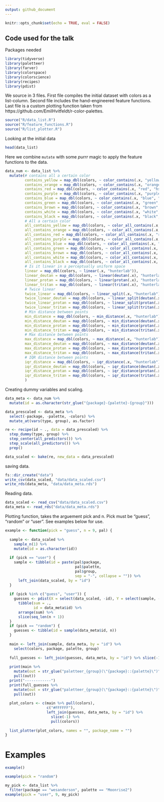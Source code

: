 ```yaml
---
output: github_document
---
```


```r
knitr::opts_chunk$set(echo = TRUE, eval = FALSE)
```

## Code used for the talk

Packages needed

```r
library(tidyverse)
library(paletteer)
library(farver)
library(colorspace)
library(colorscience)
library(recipes)
library(pdist)
```

We source in 3 files. First file compiles the initial dataset with colors as a list-column. Second file includes the hand-engineered feature functions. Last file is a custom plotting function taken from https://github.com/EmilHvitfeldt/r-color-palettes.

```r
source("R/data_list.R")
source("R/feature_functions.R")
source("R/list_plotter.R")
```

Looking at the initial data

```r
head(data_list)
```

Here we combine `mutate` with some *purrr* magic to apply the feature functions to the data.

```r
data_num <- data_list %>%
  mutate(# contains all a certain color
         contains_yellow = map_dbl(colors, ~ color_contains(.x, "yellow", "hsv")),
         contains_orange = map_dbl(colors, ~ color_contains(.x, "orange", "hsv")),
         contains_red = map_dbl(colors, ~ color_contains(.x, "red", "hsv")),
         contains_purple = map_dbl(colors, ~ color_contains(.x, "purple", "hsv")),
         contains_blue = map_dbl(colors, ~ color_contains(.x, "blue", "hsv")),
         contains_green = map_dbl(colors, ~ color_contains(.x, "green", "hsv")),
         contains_brown = map_dbl(colors, ~ color_contains(.x, "brown", "hsv")),
         contains_white = map_dbl(colors, ~ color_contains(.x, "white", "hsv")),
         contains_black = map_dbl(colors, ~ color_contains(.x, "black", "hsv")),
         # All a certain color
         all_contains_yellow = map_dbl(colors, ~ color_all_contains(.x, "yellow", "hsv")),
         all_contains_orange = map_dbl(colors, ~ color_all_contains(.x, "orange", "hsv")),
         all_contains_red = map_dbl(colors, ~ color_all_contains(.x, "red", "hsv")),
         all_contains_purple = map_dbl(colors, ~ color_all_contains(.x, "purple", "hsv")),
         all_contains_blue = map_dbl(colors, ~ color_all_contains(.x, "blue", "hsv")),
         all_contains_green = map_dbl(colors, ~ color_all_contains(.x, "green", "hsv")),
         all_contains_brown = map_dbl(colors, ~ color_all_contains(.x, "brown", "hsv")),
         all_contains_white = map_dbl(colors, ~ color_all_contains(.x, "white", "hsv")),
         all_contains_black = map_dbl(colors, ~ color_all_contains(.x, "black", "hsv")),
         # Is it linear in a perceptually uniform space
         linear = map_dbl(colors, ~ linear(.x, "hunterlab")),
         linear_deutan = map_dbl(colors, ~ linear(deutan(.x), "hunterlab")),
         linear_protan = map_dbl(colors, ~ linear(protan(.x), "hunterlab")),
         linear_tritan = map_dbl(colors, ~ linear(tritan(.x), "hunterlab")),
         # Twice linear
         twice_linear = map_dbl(colors, ~ linear_split(.x, "hunterlab")),
         twice_linear_deutan = map_dbl(colors, ~ linear_split(deutan(.x), "hunterlab")),
         twice_linear_protan = map_dbl(colors, ~ linear_split(protan(.x), "hunterlab")),
         twice_linear_tritan = map_dbl(colors, ~ linear_split(tritan(.x), "hunterlab")),
         # Min distance between points
         min_distance = map_dbl(colors, ~ min_distance(.x, "hunterlab")),
         min_distance_deutan = map_dbl(colors, ~ min_distance(deutan(.x), "hunterlab")),
         min_distance_protan = map_dbl(colors, ~ min_distance(protan(.x), "hunterlab")),
         min_distance_tritan = map_dbl(colors, ~ min_distance(tritan(.x), "hunterlab")),
         # Max distance between points
         max_distance = map_dbl(colors, ~ max_distance(.x, "hunterlab")),
         max_distance_deutan = map_dbl(colors, ~ max_distance(deutan(.x), "hunterlab")),
         max_distance_protan = map_dbl(colors, ~ max_distance(protan(.x), "hunterlab")),
         max_distance_tritan = map_dbl(colors, ~ max_distance(tritan(.x), "hunterlab")),
         # IQR distance between points
         iqr_distance = map_dbl(colors, ~ iqr_distance(.x, "hunterlab")),
         iqr_distance_deutan = map_dbl(colors, ~ iqr_distance(deutan(.x), "hunterlab")),
         iqr_distance_protan = map_dbl(colors, ~ iqr_distance(protan(.x), "hunterlab")),
         iqr_distance_tritan = map_dbl(colors, ~ iqr_distance(tritan(.x), "hunterlab"))
         )
```

Creating dummy variables and scaling.

```r
data_meta <- data_num %>%
  mutate(id = as.character(str_glue("{package}-{palette}-{group}")))

data_prescaled <- data_meta %>%
  select(-package, -palette, -colors) %>%
  mutate_at(vars(type, group), as.factor)

re <- recipe(id ~ ., data = data_prescaled) %>%
  step_dummy(type, group) %>%
  step_center(all_predictors()) %>%
  step_scale(all_predictors()) %>%
  prep()

data_scaled <- bake(re, new_data = data_prescaled)
```

saving data.

```r
fs::dir_create("data")
write_csv(data_scaled, "data/data_scaled.csv")
write_rds(data_meta, "data/data_meta.rds")
```

Reading data.

```r
data_scaled <- read_csv("data/data_scaled.csv")
data_meta <- read_rds("data/data_meta.rds")
```

Plotting function, takes the arguement pick and n. Pick must be "guess", "random" or "user". See examples below for use.

```r
example <- function(pick = "guess", n = 9, pal) {
  
  sample <- data_scaled %>% 
    sample_n(1) %>%
    mutate(id = as.character(id))
  
  if (pick == "user") {
    sample <- tibble(id = paste(pal$package, 
                                pal$palette, 
                                pal$group, 
                                sep = "-", collapse = "")) %>%
      left_join(data_scaled, by = "id")
  }
  
  if (pick %in% c("guess", "user")) {
    guesses <- pdist(X = select(data_scaled, -id), Y = select(sample, -id))@dist %>%
      tibble(sum = .,
             id = data_meta$id) %>% 
      arrange(sum) %>% 
      slice(seq_len(n + 1))
  }
  if (pick == "random") {
    guesses <- tibble(id = sample(data_meta$id, n))
  }
  
  main <- left_join(sample, data_meta, by = "id") %>%
    select(colors, package, palette, group)
  
  full_guesses <- left_join(guesses, data_meta, by = "id") %>% slice(-1)
  
  print(main %>%
    mutate(out = str_glue("paletteer_{group}(\"{package}::{palette}\")")) %>%
    pull(out))
  print("------------")
  print(full_guesses %>%
    mutate(out = str_glue("paletteer_{group}(\"{package}::{palette}\")")) %>%
    pull(out))
  
  plot_colors <- c(main %>% pull(colors), 
                   c("#FFFFFF"), 
                   left_join(guesses, data_meta, by = "id") %>% 
                     slice(-1) %>% 
                     pull(colors))
  
  list_plotter(plot_colors, names = "", package_name = "")
}


```

# Examples

```r
example()
```

```r
example(pick = "random")

```

```r
my_pick <- data_list %>%
  filter(package == "wesanderson", palette == "Moonrise2")
example(pick = "user", 9, my_pick)
```

